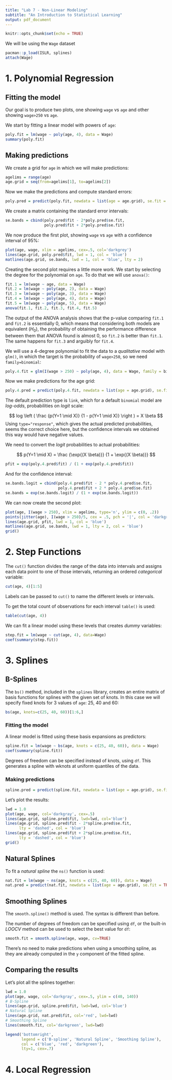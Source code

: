 ```yaml
---
title: "Lab 7 - Non-Linear Modeling"
subtitle: "An Introduction to Statistical Learning"
output: pdf_document
---
```


```r
knitr::opts_chunk$set(echo = TRUE)
```

We will be using the `Wage` dataset
```r
pacman::p_load(ISLR, splines)
attach(Wage)
```

# 1. Polynomial Regression

## Fitting the model

Our goal is to produce two plots, one showing `wage` vs `age` and other showing `wage>250` vs `age`.

We start by fitting a linear model with powers of `age`:
```r
poly.fit = lm(wage ~ poly(age, 4), data = Wage)
summary(poly.fit)
```

## Making predictions

We create a grid for `age` in which we will make predictions:
```r
agelims = range(age)
age.grid = seq(from=agelims[1], to=agelims[2])
```
Now we make the predictions and compute standard errors:
```r
poly.pred = predict(poly.fit, newdata = list(age = age.grid), se.fit = TRUE)
```
We create a matrix containing the standard error intervals:
```r
se.bands = cbind(poly.pred$fit - 2*poly.pred$se.fit,
                 poly.pred$fit + 2*poly.pred$se.fit)
```
We now produce the first plot, showing `wage` vs `age` with a confidence interval of $95\%$:
```r
plot(age, wage, xlim = agelims, cex=.5, col='darkgrey')
lines(age.grid, poly.pred$fit, lwd = 1, col = 'blue')
matlines(age.grid, se.bands, lwd = 1, col = 'blue', lty = 2)
```
Creating the second plot requires a little more work. We start by selecting the degree for the polynomial on `age`. To do that we will use `anova()`:
```r
fit.1 = lm(wage ~ age, data = Wage)
fit.2 = lm(wage ~ poly(age, 2), data = Wage)
fit.3 = lm(wage ~ poly(age, 3), data = Wage)
fit.4 = lm(wage ~ poly(age, 4), data = Wage)
fit.5 = lm(wage ~ poly(age, 5), data = Wage)
anova(fit.1, fit.2, fit.3, fit.4, fit.5)
```
The output of the ANOVA analysis shows that the p-value comparing `fit.1` and `fit.2` is essentially 0, which means that considering both models are equivalent ($H_0$), the probability of obtaining the performance difference between them that ANOVA found is almost 0, so `fit.2` is better than `fit.1`. The same happens for `fit.3` and arguibly for `fit.4`.

We will use a 4-degree polynomial to fit the data to a *qualitative* model with `glm()`, in which the target is the probability of `wage>250`, so we need `family=binomial`:
```r
poly.4.fit = glm(I(wage > 250) ~ poly(age, 4), data = Wage, family = binomial)
```
Now we make predictions for the age grid:
```r
poly.4.pred = predict(poly.4.fit, newdata = list(age = age.grid), se.fit = TRUE)
```
The default prediction type is `link`, which for a default `binomial` model are *log-odds*, probabilities on *logit* scale:

$$
log \left ( \frac {p(Y=1 \mid X)} {1 - p(Y=1 \mid X)}  \right ) = X \beta
$$
Using `type="response"`, which gives the actual predicted probabilities, seems the correct choice here, but the confidence intervals we obtained this way would have negative values.

We need to convert the *logit* probabilities to actual probabilities:

$$
p(Y=1 \mid X) = \frac {\exp{(X \beta)}} {1 + \exp{(X \beta)}}
$$
```r
pfit = exp(poly.4.pred$fit) / (1 + exp(poly.4.pred$fit))
```
And for the confidence interval:
```r
se.bands.logit = cbind(poly.4.pred$fit - 2 * poly.4.pred$se.fit,
                       poly.4.pred$fit + 2 * poly.4.pred$se.fit)
se.bands = exp(se.bands.logit) / (1 + exp(se.bands.logit))
```
We can now create the second plot:
```r
plot(age, I(wage > 250), xlim = agelims, type='n', ylim = c(0, .2))
points(jitter(age), I(wage > 250)/5, cex = .5, pch = '|', col = 'darkgrey')
lines(age.grid, pfit, lwd = 1, col = 'blue')
matlines(age.grid, se.bands, lwd = 1, lty = 2, col = 'blue')
grid()
```

# 2. Step Functions

The `cut()` function divides the range of the data into intervals and assigns each data point to one of those intervals, returning an ordered *categorical* variable:
```r
cut(age, 4)[1:5]
```
Labels can be passed to `cut()` to name the different levels or intervals.

To get the total count of observations for each interval `table()` is used:
```r
table(cut(age, 4))
```
We can fit a linear model using these levels that creates *dummy* variables:
```r
step.fit = lm(wage ~ cut(age, 4), data=Wage)
coef(summary(step.fit))
```


# 3. Splines

## B-Splines

The `bs()` method, included in the `splines` library, creates an entire matrix of basis functions for splines with the given set of knots. In this case we will specify fixed knots for 3 values of `age`: 25, 40 and 60:
```r
bs(age, knots=c(25, 40, 60))[1:6,]
```

### Fitting the model

A linear model is fitted using these basis expansions as predictors:
```r
spline.fit = lm(wage ~ bs(age, knots = c(25, 40, 60)), data = Wage)
coef(summary(spline.fit))
```
Degrees of freedom can be specified instead of knots, using `df`. This generates a spline with wknots at uniform quantiles of the data.

### Making predictions

```r
spline.pred = predict(spline.fit, newdata = list(age = age.grid), se.fit = TRUE)
```
Let's plot the results:
```r
lwd = 1.0
plot(age, wage, col='darkgray', cex=.5)
lines(age.grid, spline.pred$fit, lwd=lwd, col='blue')
lines(age.grid, spline.pred$fit - 2*spline.pred$se.fit,
      lty = 'dashed', col = 'blue')
lines(age.grid, spline.pred$fit + 2*spline.pred$se.fit,
      lty = 'dashed', col = 'blue')
grid()
```

## Natural Splines

To fit a *natural spline* the `ns()` function is used:
```r
nat.fit = lm(wage ~ ns(age, knots = c(25, 40, 60)), data = Wage)
nat.pred = predict(nat.fit, newdata = list(age = age.grid), se.fit = TRUE)
```

## Smoothing Splines

The `smooth.spline()` method is used. The syntax is different than before.

The number of degrees of freedom can be specified using `df`, or the built-in *LOOCV* method can be used to select the best value for `df`:
```r
smooth.fit = smooth.spline(age, wage, cv=TRUE)
```
There's no need to make predictions when using a smoothing spline, as they are already computed in the `y` component of the fitted spline.

## Comparing the results

Let's plot all the splines together:

```r
lwd = 1.0
plot(age, wage, col='darkgray', cex=.5, ylim = c(40, 140))
# B-Spline
lines(age.grid, spline.pred$fit, lwd=lwd, col='blue')
# Natural Spline
lines(age.grid, nat.pred$fit, col='red', lwd=lwd)
# Smoothing Spline
lines(smooth.fit, col='darkgreen', lwd=lwd)

legend('bottomright',
       legend = c('B-spline', 'Natural Spline', 'Smoothing Spline'),
       col = c('blue', 'red', 'darkgreen'),
       lty=1, cex=.7)
```

# 4. Local Regression


